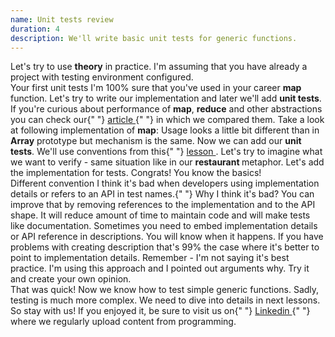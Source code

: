 ```yaml
---
name: Unit tests review
duration: 4
description: We'll write basic unit tests for generic functions.
---
```


<Prelude>
  <M>
    Let's try to use <B>theory</B> in practice. I'm assuming that you have
    already a project with testing environment configured.
  </M>
</Prelude>

<Section>
  <XL>Your first unit tests</XL>
  <M>
    I'm 100% sure that you've used in your career <B>map</B> function. Let's try
    to write our implementation and later we'll add <B>unit tests</B>.
  </M>
  <Hint hasBg>
    If you're curious about performance of <B>map</B>, <B>reduce</B> and other
    abstractions you can check our{" "}
    <A
      outside
      href="https://greenonsoftware.com/articles/thoughts/loops-performance-in-javascript/"
    >
      article
    </A>{" "}
    in which we compared them.
  </Hint>
  <M>
    Take a look at following implementation of <B>map</B>:
  </M>
  <Snippet
    src="https://raw.githubusercontent.com/polubis/Snippets/main/map.ts"
    description="Map function in a functional paradigm"
    linesCount={18}
  />
  <M>
    Usage looks a little bit different than in <B>Array</B> prototype but
    mechanism is the same. Now we can add our <B>unit tests</B>. We'll use
    conventions from this{" "}
    <A
      href="https://greenonsoftware.com/courses/react-testing-spellbook/basics/the-best-practices-for-naming-tests/"
      outside
    >
      lesson
    </A>
    . Let's try to imagine what we want to verify - same situation like in our <B>
      restaurant
    </B> metaphor.
  </M>
  <Snippet
    src="https://raw.githubusercontent.com/polubis/Snippets/main/map.test.ts"
    linesCount={7}
  />
  <M>Let's add the implementation for tests.</M>
  <Snippet
    src="https://raw.githubusercontent.com/polubis/Snippets/main/map-full.test.ts"
    linesCount={29}
    description="We added enter to separate execution from expectation"
  />
  <M>Congrats! You know the basics!</M>
</Section>

<Section>
  <XL>Different convention</XL>
  <M>
    I think it's bad when developers using implementation details or refers to
    an API in test names.{" "}
  </M>
  <Snippet
    src="https://raw.githubusercontent.com/polubis/Snippets/main/do-and-dont-do.ts"
    linesCount={13}
  />
  <M>Why I think it's bad?</M>
  <List items="Work is doubled in every rename attempt,The focus is on implementation - not on the purpose of something,Test descriptions are not clear,Typos risk" />
  <M>
    You can improve that by removing references to the implementation and to the
    API shape. It will reduce amount of time to maintain code and will make
    tests like documentation.
  </M>
  <Snippet
    src="https://raw.githubusercontent.com/polubis/Snippets/main/map-good.ts"
    linesCount={13}
    description="Less work - better for business and developers"
  />
  <M>
    Sometimes you need to embed implementation details or API reference in
    descriptions. You will know when it happens. If you have problems with
    creating description that's 99% the case where it's better to point to
    implementation details.
  </M>
  <Hint hasBg>
    Remember - I'm not saying it's best practice. I'm using this approach and I
    pointed out arguments why. Try it and create your own opinion.
  </Hint>
</Section>

<Summary>
  <M>
    That was quick! Now we know how to test simple generic functions. Sadly,
    testing is much more complex. We need to dive into details in next lessons.
    So stay with us!
  </M>
  <M>
    If you enjoyed it, be sure to visit us on{" "}
    <A href="https://www.linkedin.com/company/greenon-software/" outside>
      Linkedin
    </A>{" "}
    where we regularly upload content from programming.
  </M>
</Summary>
